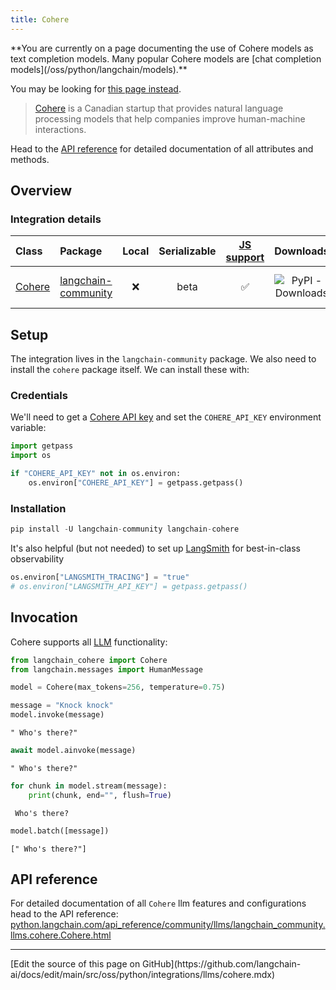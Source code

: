 ```yaml
---
title: Cohere
---
```


<Warning>
**You are currently on a page documenting the use of Cohere models as text completion models. Many popular Cohere models are [chat completion models](/oss/python/langchain/models).**

You may be looking for [this page instead](/oss/python/integrations/chat/cohere/).
</Warning>

>[Cohere](https://cohere.ai/about) is a Canadian startup that provides natural language processing models that help companies improve human-machine interactions.

Head to the [API reference](https://python.langchain.com/api_reference/community/llms/langchain_community.llms.cohere.Cohere.html) for detailed documentation of all attributes and methods.

## Overview

### Integration details

| Class | Package | Local | Serializable | [JS support](https://js.langchain.com/docs/integrations/llms/cohere/) | Downloads | Version |
| :--- | :--- | :---: | :---: |  :---: | :---: | :---: |
| [Cohere](https://python.langchain.com/api_reference/community/llms/langchain_community.llms.cohere.Cohere.html) | [langchain-community](https://python.langchain.com/api_reference/community/index.html) | ❌ | beta | ✅ | ![PyPI - Downloads](https://img.shields.io/pypi/dm/langchain_community?style=flat-square&label=%20) | ![PyPI - Version](https://img.shields.io/pypi/v/langchain_community?style=flat-square&label=%20) |

## Setup

The integration lives in the `langchain-community` package. We also need to install the `cohere` package itself. We can install these with:

### Credentials

We'll need to get a [Cohere API key](https://cohere.com/) and set the `COHERE_API_KEY` environment variable:

```python
import getpass
import os

if "COHERE_API_KEY" not in os.environ:
    os.environ["COHERE_API_KEY"] = getpass.getpass()
```

### Installation

```python
pip install -U langchain-community langchain-cohere
```

It's also helpful (but not needed) to set up [LangSmith](https://smith.langchain.com/) for best-in-class observability

```python
os.environ["LANGSMITH_TRACING"] = "true"
# os.environ["LANGSMITH_API_KEY"] = getpass.getpass()
```

## Invocation

Cohere supports all [LLM](/oss/python/langchain/models) functionality:

```python
from langchain_cohere import Cohere
from langchain.messages import HumanMessage
```

```python
model = Cohere(max_tokens=256, temperature=0.75)
```

```python
message = "Knock knock"
model.invoke(message)
```

```output
" Who's there?"
```

```python
await model.ainvoke(message)
```

```output
" Who's there?"
```

```python
for chunk in model.stream(message):
    print(chunk, end="", flush=True)
```

```output
 Who's there?
```

```python
model.batch([message])
```

```output
[" Who's there?"]
```

## API reference

For detailed documentation of all `Cohere` llm features and configurations head to the API reference: [python.langchain.com/api_reference/community/llms/langchain_community.llms.cohere.Cohere.html](https://python.langchain.com/api_reference/community/llms/langchain_community.llms.cohere.Cohere.html)

---

<Callout icon="pen-to-square" iconType="regular">
  [Edit the source of this page on GitHub](https://github.com/langchain-ai/docs/edit/main/src/oss/python/integrations/llms/cohere.mdx)
</Callout>
